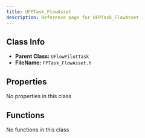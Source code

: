 ```yaml
---
title: UFPTask_FlowAsset
description: Reference page for UFPTask_FlowAsset
---
```


## Class Info
- __Parent Class:__ `UFlowPilotTask`
- __FileName:__ `FPTask_FlowAsset.h`

## Properties

No properties in this class

## Functions

No functions in this class
